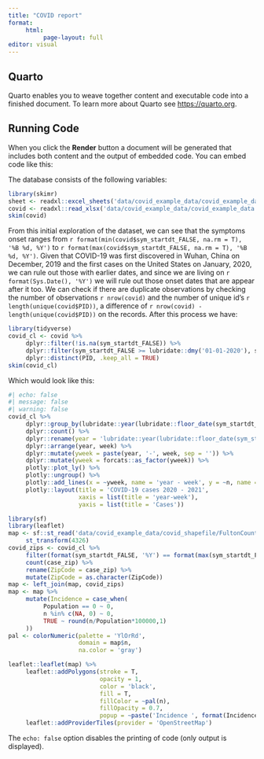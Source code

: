 ```yaml
---
title: "COVID report"
format: 
     html: 
          page-layout: full
editor: visual
---
```


## Quarto

Quarto enables you to weave together content and executable code into a finished document. To learn more about Quarto see <https://quarto.org>.

## Running Code

When you click the **Render** button a document will be generated that includes both content and the output of embedded code. You can embed code like this:

The database consists of the following variables:

```r
library(skimr)
sheet <- readxl::excel_sheets('data/covid_example_data/covid_example_data.xlsx')
covid <- readxl::read_xlsx('data/covid_example_data/covid_example_data.xlsx', sheet = sheet)
skim(covid)
```


From this initial exploration of the dataset, we can see that the symptoms onset ranges from `r format(min(covid$sym_startdt_FALSE, na.rm = T), '%B %d, %Y')` to `r format(max(covid$sym_startdt_FALSE, na.rm = T), '%B %d, %Y')`. Given that COVID-19 was first discovered in Wuhan, China on December, 2019 and the first cases on the United States on January, 2020, we can rule out those with earlier dates, and since we are living on `r format(Sys.Date(), '%Y')` we will rule out those onset dates that are appear after it too. We can check if there are duplicate observations by checking the number of observations `r nrow(covid)` and the number of unique id's `r length(unique(covid$PID))`, a difference of `r nrow(covid) - length(unique(covid$PID))` on the records. After this process we have:

```r
library(tidyverse)
covid_cl <- covid %>%
     dplyr::filter(!is.na(sym_startdt_FALSE)) %>%
     dplyr::filter(sym_startdt_FALSE >= lubridate::dmy('01-01-2020'), sym_startdt_FALSE <= Sys.Date()) %>%
     dplyr::distinct(PID, .keep_all = TRUE)
skim(covid_cl)
```

Which would look like this:

```r
#| echo: false
#| message: false
#| warning: false
covid_cl %>%
     dplyr::group_by(lubridate::year(lubridate::floor_date(sym_startdt_FALSE, 'week')), lubridate::week(lubridate::floor_date(sym_startdt_FALSE, 'week'))) %>%
     dplyr::count() %>%
     dplyr::rename(year = 'lubridate::year(lubridate::floor_date(sym_startdt_FALSE, "week"))', week = 'lubridate::week(lubridate::floor_date(sym_startdt_FALSE, "week"))') %>%
     dplyr::arrange(year, week) %>%
     dplyr::mutate(yweek = paste(year, '-', week, sep = '')) %>%
     dplyr::mutate(yweek = forcats::as_factor(yweek)) %>%
     plotly::plot_ly() %>%
     plotly::ungroup() %>%
     plotly::add_lines(x = ~yweek, name = 'year - week', y = ~n, name = 'Cases') %>%
     plotly::layout(title = 'COVID-19 cases 2020 - 2021',
                    xaxis = list(title = 'year-week'),
                    yaxis = list(title = 'Cases'))
```



```r
library(sf)
library(leaflet)
map <- sf::st_read('data/covid_example_data/covid_shapefile/FultonCountyZipCodes.shp') %>% 
     st_transform(4326)
covid_zips <- covid_cl %>%
     filter(format(sym_startdt_FALSE, '%Y') == format(max(sym_startdt_FALSE, na.rm = T), '%Y')) %>%
     count(case_zip) %>%
     rename(ZipCode = case_zip) %>%
     mutate(ZipCode = as.character(ZipCode))
map <- left_join(map, covid_zips)
map <- map %>%
     mutate(Incidence = case_when(
          Population == 0 ~ 0,
          n %in% c(NA, 0) ~ 0,
          TRUE ~ round(n/Population*100000,1)
     ))
pal <- colorNumeric(palette = 'YlOrRd',
                    domain = map$n,
                    na.color = 'gray')

leaflet::leaflet(map) %>% 
     leaflet::addPolygons(stroke = T, 
                          opacity = 1,
                          color = 'black',
                          fill = T, 
                          fillColor = ~pal(n),
                          fillOpacity = 0.7,
                          popup = ~paste('Incidence ', format(Incidence, big.mark = ','), ' per 100,000', sep = '')) %>% 
     leaflet::addProviderTiles(provider = 'OpenStreetMap')
```


The `echo: false` option disables the printing of code (only output is displayed).
